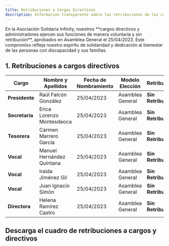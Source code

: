 ```yaml
---
title: Retribuciones a Cargos Directivos
description: Información transparente sobre las retribuciones de los cargos directivos de la Asociación Solidaria Infinity, reflejando su compromiso voluntario con la inclusión y el apoyo a personas con discapacidad, especialmente con Trastorno del Espectro Autista.
---
```



<Aside type="note" title="Transparencia en la Dirección">
En la Asociación Solidaria Infinity, nuestros **cargos directivos y administradores ejercen sus funciones de manera voluntaria y sin retribución**, aprobados en Asamblea General el 25/04/2023. Este compromiso refleja nuestro espíritu de solidaridad y dedicación al bienestar de las personas con discapacidad y sus familias.
</Aside>

## 1. Retribuciones a cargos directivos

| Cargo                 | Nombre y Apellidos         | Fecha de Nombramiento | Modelo Elección    | Retribución           |
|-----------------------|----------------------------|-----------------------|--------------------|-----------------------|
| **Presidente**        | Raúl Falcón González       | 25/04/2023            | Asamblea General   | **Sin Retribución**   |
| **Secretaria**        | Erica Lorenzo Montesdeoca  | 25/04/2023            | Asamblea General   | **Sin Retribución**   |
| **Tesorera**          | Carmen Marrero García      | 25/04/2023            | Asamblea General   | **Sin Retribución**   |
| **Vocal**             | Manuel Hernández Quintana  | 25/04/2023            | Asamblea General   | **Sin Retribución**   |
| **Vocal**             | Iraida Jiménez Gil         | 25/04/2023            | Asamblea General   | **Sin Retribución**   |
| **Vocal**             | Juan Ignacio Simón         | 25/04/2023            | Asamblea General   | **Sin Retribución**   |
| **Directora**         | Helena Ramírez Castro      | 25/04/2023            | Asamblea General   | **Sin Retribución**   |


## Descarga el cuadro de retribuciones a cargos y directivos

<DocCardLink ref="10" />